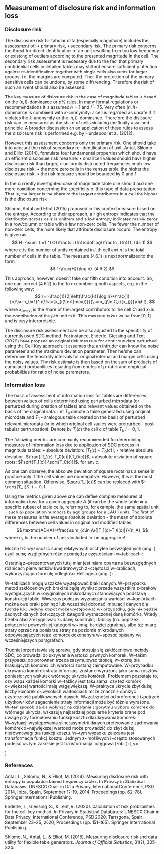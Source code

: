 ## Measurement of disclosure risk and information loss 
### Disclosure risk

The disclosure risk for tabular data (especially magnitude) includes the assessment of: 
• primary risk,
• secondary risk.
The primary risk concerns the threat for direct identification of an unit resulting from too low frequency or existong of outliers according to the presented magnitude in the cell. The secondary risk assessment is necessary due to the fact that primary confidential cells in detailed tables may still not ensure sufficient protection against re-identification: together with single cells also sums for larger groups, i.e. the margins are computed. Then the protection of the primary sensitive cells can be undone, by some differencing. Therefore the risk of such an event should also be assessed. 

The key measure of dislosure risk in the case of magnitude tables is based on the $(n,l)$-dominance or $p\%$ rules. In many formal regulations or recommendations it is assumed $n=1$ and $l=75$. Very often $(n,l)$-dominance is combined with $k$-anonymity: a cell is regarded as unsafe if it violates the $k$-anonymity or the $(n,l)$-dominance. Therefore the dislosure risk can be measured as the share of cells violating the finally assumed principle. A broader discussion on an application of these rules to assess the disclosure risk is performed e.g. by Hundepool et al. (2012).

However, this assessment concerns only the primary risk. One should take into account the risk of secondary re-identification of unit. Antal, Shlomo and Elliot (2014), formulate four fundamental properties which should have an efficient disclosure risk measure: 
• small cell values should have higher disclosure risk than larger,
• uniformly distributed frequencies imply low disclosure risk,
• the more zero cells in the census table, the higher the disclosure risk,
• the risk measure should be bounded by 0 and 1.

In the currently investigated case of magnitude table one should add one more condition concerning the specificity of this type of data presentation. That is, the larger is the share of the largest contributors in a cell the higher is the disclosure risk.

Shlomo, Antal and Elliot (2015) proposed in this context measure based on the entropy. According to their approach, a high entropy indicates that the distribution across cells is uniform and a low entropy indicates mainly zeros in a row/column or table with a few non-zero cells. The fewer the number of non-zero cells, the more likely that attribute disclosure occurs. The entropy is given as
$$
H=-\sum_{i=1}^{k}{\frac{c_i}{n}\cdot\log{\frac{c_i}{n}}}, (4.6.1)
$$
where $c_i$ is the number of units contained in $i$-th cell and $n$ is the total number of cells in the table. The measure (4.6.1) is next normalized to the form
$$
1-\frac{H}{\log n}. (4.6.2)
$$

This approach, however, doesn't take our fifth condition into account. So, one can correct (4.6.2) to the form combining both aspects, e.g. in the following way: 
$$
r=1-\frac{1}{2}\left(\frac{H}{\log n}+\frac{1}{n}\sum_{i=1}^n{\frac{x_{i(\text{max})}}{\sum_{j\in C_i}{x_j}}}\right),
$$
where $x_{i(\text{max})}$ is the share of the largest contributors to the cell $C_i$ and $x_j$ is the contribution of the $j$-th unit to it. This measure takes value from $[0,1]$ and is easy interpretable. 

The disclosure risk assessment can be also adjusted to the specificity of currently used SDC method. For instance, Enderle, Giessing and Tent (2020) have propsed an original risk measure for continous data perturbed using the Cell Key approach. It assumes that an intruder can know the noise parameter and the maximum deviation parameter. Then he/she can determine the feasibility intervals for original internal and margin cells using the noisy values. The risk estimate is then based on the sum of products of cumulated probabilities resulting from entries of p-table and empirical probabilities for ratio of noise parameters. 

### Information loss

The basis of assessment of information loss for tables are differences between values of cells determined using perturbed microdata (or perturbed during creation of tables) and relevant values obtained on the basis of the original data. Let $T_0$ denote a table generated using original microdata and $T_1$ - analogous table created on the basis of perturbed relevant microdata (or in which original cell vaules were pretrurbed - post-tabular pertrurbation). Denote by $T_l(c)$ the cell $c$ of table $T_l$, $l=0,1$.

The following metrics are commonly recommended for determining measures of information loss due to application of SDC process in magnitude tables:
• absolute deviation: $|T_1(c)-T_0(c)|$,
• relative absolute deviation: $\frac{|T_1(c)-T_0(c)|}{T_0(c)}$, 
• absolute deviation of square roots: $|\sqrt{T_1(c)}-\sqrt{T_0(c)}|$.
for any $c$. 

As one can observe, the absolute deviation of square roots has a sense in practice only if the cell values are nonnegative. However, this is the most common situation. Otherwise, $\sqrt{T_l(c)}$ can be replaced with $-\sqrt{|T_l|}$, $l=0,1$. 

Using the metrics given above one can define complex measures of information loss for a given aggregate $A$ (it can be the whole table or a specific subset of table cells, referring to, for example, the same spatial unit - such as population numbers by age groups for a LAU 1 unit). The first of these measures is the average absolute deviation - the mean of absolute differences between cell values in original and modified tables:
$$
\textmd{AD}(A)=\frac{\sum_{c\in A}{|T_1(c)-T_0(c)|}}{n_A},
$$
where $n_A$ is the number of cells included in the aggregate $A$.

Można też wyznaczać sumę relatywnych odchyleń bezwzględnych (ang. \textit{relative absolute deviation}), czyli sumę względnych różnic pomiędzy częstościami w~tablicach):
\begin{equation}
\textmd{RAD}(A)=\sum_{c\in A}{\frac{|T_1(c)-T_0(c)|}{T_0(c)}}.
\label{rad}
\end{equation}

Ostatnią z~prezentowanych tutaj miar jest miara oparta na bezwzględnych różnicach pierwiastków kwadratowych z~częstości w~tablicach, wykorzystująca formułę odległości Hellingera\footnote{Zaproponowaną w~1909 r. przez niemieckiego matematyka Ernsta Hellingera (1883--1950).} (ang. \textit{absolute difference of square roots -- Hellinger’s Distance}):
\begin{equation}
\textmd{HD}(A)=\sqrt{\frac{1}{2}\sum_{c\in A}{\left(\sqrt{T_1(c)}-\sqrt{T_0(c)}\right)^2}}.
\label{hd}
\end{equation}

W~tablicach mogą wszakże występować braki danych. W~przypadku metod zakłóceniowych braki te będą wynikać przede wszystkim z~braków występujących w~oryginalnych mikrodanych stanowiących podstawę konstrukcji tablic. Wówczas podczas wyznaczania wartości w~komórkach można owe braki pominąć lub wcześniej dokonać imputacji danych dla tychże luk. Jedyny kłopot może występować w~przypadku, gdy nie będzie żadnych danych dotyczących kategorii wyznaczonej daną komórką. Wtedy trzeba albo zrezygnować z~danej konstrukcji tablicy (np. poprzez połączenie pewnych jej kategorii w~inną, bardziej zgrubną), albo też miarę straty oprzeć na pomiarze straty na poziomie mikrodanych odpowiadających tejże komórce dokonanym w~sposób opisany we wcześniejszych paragrafach.
 
Trudniej przedstawia się sprawa, gdy stosuje się zakłóceniowe metody SDC, co prowadzi do ukrywania wartości pewnych komórek. W~takim przypadku do porównań trzeba zasymulować tablicę, w~której dla brakujących komórek ich wartości zostaną zaimputowane. W~przypadku ukrywania komórek strata informacji zostanie wyrażona jako suma kosztów poniesionych wskutek wtórnego ukrycia komórek. Problemem pozostaje to, czy waga każdej komórki w~tablicy jest taka sama, czy też komórki o~większej wartości mają wagę większą. W~praktyce ukrycie zbyt dużej liczby komórek o~wysokich wartościach może znacznie obniżyć użyteczność publikowanych danych. W~zależności od preferencji i~potrzeb użytkowników zagadnienie straty informacji może być różnie wyrażone. W~ten sposób da się wpłynąć na działanie algorytmu wyboru komórek do wtórnego ukrycia. \cite{Hund12} wskazują najbardziej popularne kryteria brane pod uwagę przy formułowaniu funkcji kosztu dla ukrywania komórek:
\begin{itemize}
\item jednakowa waga dla wszystkich komórek -- celem jest minimalizacja liczby wtórnie ukrytych komórek,
\item liczba jednostek w~agregacie, który komórka reprezentuje -- prowadzi do poszukiwania możliwości ukrycia tylko takich komórek, które łącznie będą reprezentować jak najmniejszą liczbę jednostek,
\item wartość komórki -- optymalnym rozwiązaniem będzie pozostawienie w~publikacji jak największej liczby komórek o~największych wartościach. 
\end{itemize}

W~sytuacji występowania silnej asymetrii danych preferowanie zachowania komórek o~największej wartości może prowadzić do zbyt dużej nierównowagi dla funkcji kosztu. W~tym wypadku zalecana jest transformacja funkcji kosztu. Jednym z~możliwych i~często stosowanych podejść w~tym zakresie jest transformacja potęgowa (zob. \cite{BC64}):
\[
y=\begin{cases}
x^\lambda&\textmd{dla}\;\lambda\ne 0,\cr
\log(x)&\textmd{dla}\;\lambda=0.
\end{cases}
\]

### References
Antal, L., Shlomo, N., & Elliot, M. (2014). Measuring disclosure risk with entropy in population based frequency tables. In Privacy in Statistical Databases: UNESCO Chair in Data Privacy, International Conference, PSD 2014, Ibiza, Spain, September 17-19, 2014. Proceedings (pp. 62-78). Springer International Publishing.

Enderle, T., Giessing, S., & Tent, R. (2020). Calculation of risk probabilities for the cell key method. In Privacy in Statistical Databases: UNESCO Chair in Data Privacy, International Conference, PSD 2020, Tarragona, Spain, September 23–25, 2020, Proceedings (pp. 151-165). Springer International Publishing.

Shlomo, N., Antal, L., & Elliot, M. (2015). Measuring disclosure risk and data utility for flexible table generators. *Journal of Official Statistics*, 31(2), 305-324.
